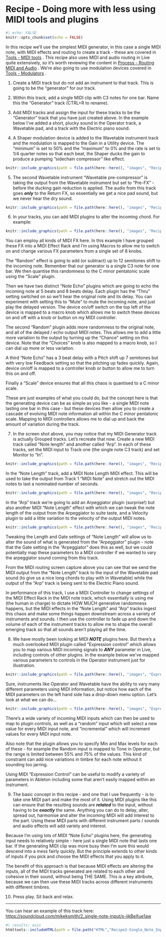 # Recipe - Doing more with less using MIDI tools and plugins

```r
#| echo: FALSE
knitr::opts_chunk$set(echo = FALSE)
```

In this recipe we'll use the simplest MIDI generator, in this case a single MIDI
note, with MIDI effects and routing to create a track - these are covered in 
[Tools - MIDI tools](004-Tools-MIDI_tools.qmd)
.
This recipe also uses MIDI and audio routing in Live quite extensively, so it's
worth reviewing the content in 
[Process - Routing MIDI and Audio](005-Process-Routing.qmd)
. We're also going to use
modulation devices covered in 
[Tools - Modulators](007-Tools-Modulators.qmd)
.

1.  Create a MIDI track but do not add an instrument to that track. This is
going to be the "generator" for our track.

2.  Within this track, add a single MIDI clip with C3 notes for one bar. Name
this the "Generator" track (CTRL+R to rename).

3.  Add MIDI tracks and assign the input for these tracks to be the "Generator"
track that you have just created above. In the example below I've added a short,
plucky sound in the Operator track, a Wavetable pad, and a track with the
Electric piano sound.

4.  A Shaper modulation device is added to the Wavetable instrument track and
the modulation is mapped to the Gain in a Utility device. The "minimum" is set
to 50% and the "maximum" to 0% and the rate is set to 1/4 quarter notes so that
each beat, the Shaper ducks the gain to produce a pumping "sidechain compressor"
like effect.

```r
knitr::include_graphics(path = file.path(here::here(), "images", "Recipe2_MODULATION_Shaper-gain.png"))
```

5.  The second Wavetable instrument "Wavetable pre-compressor" is taking the
output from the Wavetable instrument but set to "Pre-FX" - before the ducking
gain reduction is applied. The audio from this track goes ***only*** to the
Return FX, so essentially we get a nice pad sound, but we never hear the dry
sound.

```r
knitr::include_graphics(path = file.path(here::here(), "images", "Recipe2_MIDI-and-audio-routing.png"))
```

6.  In your tracks, you can add MIDI plugins to alter the incoming chord. For example:

```r
knitr::include_graphics(path = file.path(here::here(), "images", "Recipe2_MIDI_fx.png"))
```

You can employ all kinds of MIDI FX here. In this example I have grouped these
FX into a MIDI Effect Rack and I'm using Macros to allow me to switch on and
change various FX parameters from a single set of 8 knobs.
  
The "Random" effect is going to add (or subtract) up to 12 semitones shift to
the incoming note. Remember that our generator is a single C3 note for one bar.
We then quantise this randomness to the C minor pentatonic scale using the
"Scale" plugin.
  
Then we have two distinct "Note Echo" plugins which are going to echo the
incoming note at 5 beats and 8 beats delay. Each plugin has the "Thru" setting
switched on so we'll hear the original note and its delay. You can experiment
with setting this to "Mute" to mute the incoming note, and just play the delayed
version. The device on/off switch on the top left of the device is mapped to a
macro knob which allows me to switch these devices on and off with a knob or
button on my MIDI controller.
  
The second "Random" plugin adds more randomness to the original note, and all of
the delayed / echo output MIDI notes. This allows me to add a little more
variation to the output by turning up the "Chance" setting on this device. Note
that the "Choices" knob is also mapped to a macro knob, so I can dial up more or
less variation.
  
A third "Note Echo" has a 3 beat delay with a Pitch shift up 7 semitones but
with very low Feedback setting so that the pitching up fades quickly. Again,
device on/off is mapped to a controller knob or button to allow me to turn this
on and off.
  
Finally a "Scale" device ensures that all this chaos is quantised to a C minor scale.

These are just examples of what you could do, but the concept here is that the
generating device can be as simple as you like - a single MIDI note lasting one
bar in this case - but these devices then allow you to create a cascade of
evolving MIDI note information all within the C minor pentatonic scale. Mapping
to MIDI controllers allows me to dial up and back the amount of variation during
the track.

7.  In the screen shot above, you may notice that my MIDI Generator track is
actually Grouped tracks. Let's recreate that now. Create a new MIDI track called
"Note length" and another called "Arp". In each of these tracks, set the MIDI
input to Track one (the single note C3 track) and set Monitor to "In".

```r
knitr::include_graphics(path = file.path(here::here(), "images", "Recipe2_MIDI_manipulation.png"))
```

In the "Note Length" track, add a MIDI Note Length MIDI effect. This will be
used to take the output from Track 1 "MIDI Note" and stretch out the MIDI notes
to last a nominated number of seconds.

```r
knitr::include_graphics(path = file.path(here::here(), "images", "Recipe2_MIDI_NoteLength.png"))
```

In the "Arp" track we're going to add an Arpeggiator plugin (surprise!) but also
another MIDI "Note Length" effect with which we can tweak the note length of the
output from the Arpeggiator to suite taste, and a Velocity plugin to add a
little variation to the velocity of the output MIDI notes.

```r
knitr::include_graphics(path = file.path(here::here(), "images", "Recipe2_MIDI_Arp.png"))
```

Tweaking the Length and Gate settings of "Note Length" will allow us to alter
the sound of what is generated from the "Arpeggiator" plugin - note that the
Gate setting in the "Arpeggiator" does this as well, but we could potentially
map these parameters to a MIDI controller if we wanted to vary the arpeggiator
sound coming from this track.

From the MIDI routing screen capture above you can see that we send the MIDI
output from the "Note Length" track to the input of the Wavetable pad sound (to
give us a nice long chords to play with in Wavetable) while the output of the
"Arp" track is being sent to the Electric Piano sound.
  
In performance of this track, I use a MIDI Controller to change settings of the
MIDI Effect Rack in the MIDI note track, which essentially is using me (the
human in charge) to dictate HOW MUCH generative randomness happens, but the MIDI
effects in the "Note Length" and "Arp" tracks ingest this chaos and make some
things happen downstream across a variety of instruments and sounds. I then use
the controller to fade up and down the volume of each of the instrument tracks
to allow me to shape the overall emerging track so that all sounds aren't
playing all the time.

8.  We have mostly been looking at MIDI ***NOTE*** plugins here. But there's a
much overlooked MIDI plugin called "Expression control" which allows you to map
various MIDI incoming signals to ***ANY*** parameter in Live, including controls
of other plugins. In the example below we've mapped various parameters to
controls in the Operator instrument just for illustration.

```r
knitr::include_graphics(path = file.path(here::here(), "images", "Expression_control.png"))
```

Sure, instruments like Operator and Wavetable have the ability to vary many
different parameters using MIDI information, but notice how each of the MIDI
parameters on the left hand side has a drop-down menu option. Let's look at what
we can do...

```r
knitr::include_graphics(path = file.path(here::here(), "images", "Expression_control_2.png"))
```

There's a wide variety of incoming MIDI inputs which can then be used to map to
plugin controls, as well as a "random" input which will select a new value for
every MIDI input note, and "incremental" which will increment values for every
MIDI input note.
  
Also note that the plugin allows you to specify Min and Max levels for each of
these - for example the Random input is mapped to Tone in Operator, but the
range is limited between 55% and 75% of the values. This kind of constraint can
add nice variations in timbre for each note without it sounding too jarring.
  
Using MIDI "Expression Control" can be useful to modify a variety of parameters
in Ableton including some that aren't easily mapped within an instrument.

9.  The basic concept in this recipe - and one that I use frequently - is to
take one MIDI part and make the most of it. Using MIDI plugins like this can
ensure that the resulting sounds are ***related*** to the input, without having
to be ***exactly*** the same. Anything you can do to delay, alter, spread out,
harmonise and alter the incoming MIDI will add interest to the part. Using these
MIDI parts with different instrument parts / sounds and audio effects will add
variety and interest.
  
Because I'm using lots of MIDI "Note Echo" plugins here, the generating input
needs to relatively simple - here just a single MIDI note that lasts one bar. If
the generating MIDI clip was more busy then I'm sure this would descend into a
mess fairly quickly. But the principle extends to other kinds of inputs if you
pick and choose the MIDI effects that you apply to it.
  
The benefit of this approach is that because MIDI effects are altering the
inputs, all of the MIDI tracks generated are related to each other and cohesive
in their sound, without being THE SAME. This is a key attribute, because we can
then use these MIDI tracks across different instruments with different timbres.

10. Press play. Sit back and relax.

------------------------------------------------------------------------

You can hear an example of this track here: [https://soundcloud.com/mikeksmith/2_single-note-input/s-ijkBeXue1aw](https://soundcloud.com/mikeksmith/2_single-note-input/s-ijkBeXue1aw?in=mikeksmith/sets/the-lazy-producer-recipes/s-PGMEWqfwKGz&si=4cb32f77057549d28894966ca45a2715&utm_source=clipboard&utm_medium=text&utm_campaign=social_sharing){.uri}

```r
#| results: asis
htmltools::includeHTML(path = file.path("HTML","Recipe2-Single_Note_Input.html"))
```
